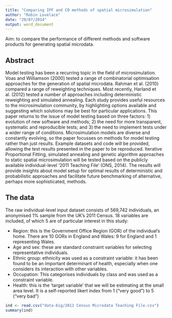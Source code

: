```yaml
---
title: "Comparing IPF and CO methods of spatial microsimulation"
author: "Robin Lovelace"
date: "29/07/2014"
output: word_document
---
```


Aim: to compare the performance of different methods and software
products for generating spatial microdata.

## Abstract

Model testing has been a recurring topic in the field of microsimulation. Voas and Williamson (2000) tested a range of combinatorial optimisation approaches for the generation of spatial microdata. Rahman et al. (2010) compared a range of reweighting techniques. Most recently, Harland et al. (2012) tested a number of approaches including deterministic reweighting and simulated annealing. Each study provides useful resources to the microsimulation community, by highlighting options available and suggesting which solutions may be best for particular applications. This paper returns to the issue of model testing based on three factors: 1) evolution of new software and methods; 2) the need for more transparent, systematic and reproducible tests; and 3) the need to implement tests under a wider range of conditions. Microsimulation models are diverse and constantly evolving, so the paper focusses on methods for model testing rather than just results. Example datasets and code will be provided, allowing the test results presented in the paper to be reproduced. Iterative Proportional Fitting, simulated annealing and genetic algorithm approaches to static spatial microsimulation will be tested based on the publicly available individual-level ‘2011 Teaching File’ (ONS, 2014). The results will provide insights about model setup for optimal results of deterministic and probabilistic approaches and facilitate future benchmarking of alternative, perhaps more sophisticated, methods.

## The data 

The raw individual-level input dataset consists of 569,742 individuals,
an anonymised 1% sample from the UK's 2011 Census. 18 variables are included,
of which 5 are of particular interest in this study:

- Region: this is the Government Office Region (GOR) of the individual's home.
There are 10 GORs in England and Wales: 9 for England and 1 representing Wales.
- Age and sex: these are standard constraint variables for selecting representative
individuals.
- Ethnic group: ethnicity was used as a constraint variable: it
has been found to be an important determinant of health,
especially when one considers its interaction with other variables.
- Occupation: This categorises individuals by class and was used as a constraint variable.
- Health: this is the 'target variable' that we will be estimating at the
small area level. It is a self-reported likert index from 1 ("very good") to 5
("very bad")


```r
ind <- read.csv("data-big/2011 Census Microdata Teaching File.csv")
summary(ind)
```

